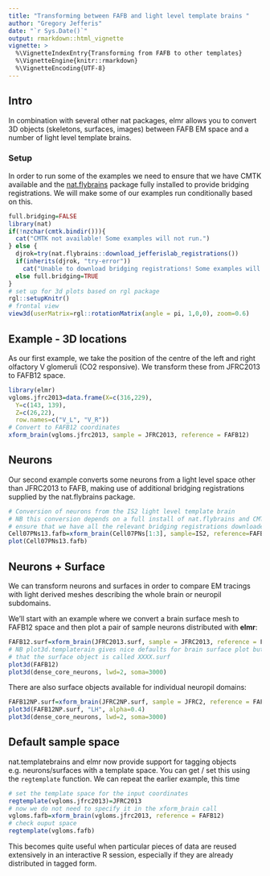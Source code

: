 ```yaml
---
title: "Transforming between FAFB and light level template brains "
author: "Gregory Jefferis"
date: "`r Sys.Date()`"
output: rmarkdown::html_vignette
vignette: >
  %\VignetteIndexEntry{Transforming from FAFB to other templates}
  %\VignetteEngine{knitr::rmarkdown}
  %\VignetteEncoding{UTF-8}
---
```

## Intro

In combination with several other nat packages, elmr allows you to convert 3D 
objects (skeletons, surfaces, images) between FAFB EM space and a number of light
level template brains.

### Setup
In order to run some of the examples we need to ensure that we have CMTK 
available and the [nat.flybrains](https://github.com/jefferislab/nat.flybrains) 
package fully installed to provide bridging
registrations. We will make some of our examples run conditionally based on this.

```r
full.bridging=FALSE
library(nat)
if(!nzchar(cmtk.bindir())){
  cat("CMTK not available! Some examples will not run.")
} else {
  djrok=try(nat.flybrains::download_jefferislab_registrations())
  if(inherits(djrok, "try-error")) 
    cat("Unable to download bridging registrations! Some examples will not run.")
  else full.bridging=TRUE
}
# set up for 3d plots based on rgl package
rgl::setupKnitr()
# frontal view
view3d(userMatrix=rgl::rotationMatrix(angle = pi, 1,0,0), zoom=0.6)
```


## Example - 3D locations

As our first example, we take the position of the centre of the left and right
olfactory V glomeruli (CO2 responsive). We transform these from JFRC2013 to 
FAFB12 space.

```r
library(elmr)
vgloms.jfrc2013=data.frame(X=c(316,229),
  Y=c(143, 139),
  Z=c(26,22),
  row.names=c("V_L", "V_R"))
# Convert to FAFB12 coordinates
xform_brain(vgloms.jfrc2013, sample = JFRC2013, reference = FAFB12)
```

## Neurons

Our second example converts some neurons from a light level space other than
JFRC2013 to FAFB, making use of additional bridging registrations supplied by
the nat.flybrains package.

```r
# Conversion of neurons from the IS2 light level template brain
# NB this conversion depends on a full install of nat.flybrains and CMTK
# ensure that we have all the relevant bridging registrations downloaded
Cell07PNs13.fafb=xform_brain(Cell07PNs[1:3], sample=IS2, reference=FAFB12)
plot(Cell07PNs13.fafb)
```

## Neurons + Surface
We can transform neurons and surfaces in order to compare EM tracings with
light derived meshes describing the whole brain or neuropil subdomains.

We'll start with an example where we convert a brain surface mesh to FAFB12 
space and then plot a pair of sample neurons distributed with **elmr**:
```r
FAFB12.surf=xform_brain(JFRC2013.surf, sample = JFRC2013, reference = FAFB12)
# NB plot3d.templaterain gives nice defaults for brain surface plot but assumes
# that the surface object is called XXXX.surf
plot3d(FAFB12)
plot3d(dense_core_neurons, lwd=2, soma=3000)
```

There are also surface objects available for individual neuropil domains:

```r
FAFB12NP.surf=xform_brain(JFRC2NP.surf, sample = JFRC2, reference = FAFB12)
plot3d(FAFB12NP.surf, "LH", alpha=0.4)
plot3d(dense_core_neurons, lwd=2, soma=3000)
```

## Default sample space

nat.templatebrains and elmr now provide support for tagging objects e.g. neurons/surfaces
with a template space. You can get / set this using the `regtemplate` function.
We can repeat the earlier example, this time 
```r
# set the template space for the input coordinates
regtemplate(vgloms.jfrc2013)=JFRC2013
# now we do not need to specify it in the xform_brain call
vgloms.fafb=xform_brain(vgloms.jfrc2013, reference = FAFB12)
# check ouput space
regtemplate(vgloms.fafb)
```

This becomes quite useful when particular pieces of data are reused extensively 
in an interactive R session, especially if they are already distributed in 
tagged form.
